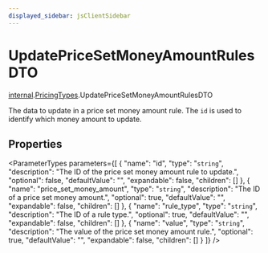 ```yaml
---
displayed_sidebar: jsClientSidebar
---
```



# UpdatePriceSetMoneyAmountRulesDTO

[internal](../../internal/modules/internal.internal-1.mdx).[PricingTypes](../../internal-1/modules/internal.internal-1.PricingTypes.mdx).UpdatePriceSetMoneyAmountRulesDTO

The data to update in a price set money amount rule. The `id` is used to identify which money amount to update.

## Properties

<ParameterTypes parameters={[
  {
    "name": "id",
    "type": "`string`",
    "description": "The ID of the price set money amount rule to update.",
    "optional": false,
    "defaultValue": "",
    "expandable": false,
    "children": []
  },
  {
    "name": "price_set_money_amount",
    "type": "`string`",
    "description": "The ID of a price set money amount.",
    "optional": true,
    "defaultValue": "",
    "expandable": false,
    "children": []
  },
  {
    "name": "rule_type",
    "type": "`string`",
    "description": "The ID of a rule type.",
    "optional": true,
    "defaultValue": "",
    "expandable": false,
    "children": []
  },
  {
    "name": "value",
    "type": "`string`",
    "description": "The value of the price set money amount rule.",
    "optional": true,
    "defaultValue": "",
    "expandable": false,
    "children": []
  }
]} />
